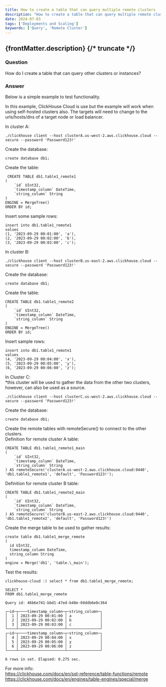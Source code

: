 ```yaml
---
title: How to create a table that can query multiple remote clusters
description: "How to create a table that can query multiple remote clusters"
date: 2024-07-03
tags: ['Deployments and Scaling']
keywords: ['Query', 'Remote Cluster']
---
```


{frontMatter.description}
{/* truncate */}
---

### Question
How do I create a table that can query other clusters or instances?

### Answer
Below is a simple example to test functionality.  

In this example, ClickHouse Cloud is use but the example will work when using self-hosted clusters also. 
The targets will need to change to the urls/hosts/dns of a target node or load balancer.

In cluster A:
```
./clickhouse client --host clusterA.us-west-2.aws.clickhouse.cloud --secure --password 'Password123!'
```

Create the database:
```
create database db1;
```

Create the table:
```
 CREATE TABLE db1.table1_remote1
(
    `id` UInt32,
    `timestamp_column` DateTime,
    `string_column` String
)
ENGINE = MergeTree()
ORDER BY id;
```

Insert some sample rows:
```
insert into db1.table1_remote1
values
(1, '2023-09-29 00:01:00', 'a'),
(2, '2023-09-29 00:02:00', 'b'),
(3, '2023-09-29 00:03:00', 'c');
```

In cluster B:
```
./clickhouse client --host clusterB.us-east-2.aws.clickhouse.cloud --secure --password 'Password123!'
```

Create the database:
```
create database db1;
```

Create the table:
```
CREATE TABLE db1.table1_remote2
(
    `id` UInt32,
    `timestamp_column` DateTime,
    `string_column` String
)
ENGINE = MergeTree()
ORDER BY id;
```

Insert sample rows:
```
insert into db1.table1_remote1
values
(4, '2023-09-29 00:04:00', 'x'),
(5, '2023-09-29 00:05:00', 'y'),
(6, '2023-09-29 00:06:00', 'z');
```

In Cluster C:  
*this cluster will be used to gather the data from the other two clusters, however, can also be used as a source.
```
./clickhouse client --host clusterC.us-west-2.aws.clickhouse.cloud --secure --password 'Password123!'
```

Create the database:
```
create database db1;
```

Create the remote tables with remoteSecure() to connect to the other clusters.  
Definition for remote cluster A table:
```
CREATE TABLE db1.table1_remote1_main
(
    `id` UInt32,
    `timestamp_column` DateTime,
    `string_column` String
) AS remoteSecure('clusterA.us-west-2.aws.clickhouse.cloud:9440', 'db1.table1_remote1', 'default', 'Password123!');
```

Definition for remote cluster B table:
```
CREATE TABLE db1.table1_remote2_main
(
    `id` UInt32,
    `timestamp_column` DateTime,
    `string_column` String
) AS remoteSecure('clusterB.us-east-2.aws.clickhouse.cloud:9440', 'db1.table1_remote2', 'default', 'Password123!')
```

Create the merge table to be used to gather results:
```
create table db1.table1_merge_remote
(
  id UInt32,
  timestamp_column DateTime,
  string_column String
)
engine = Merge('db1', 'table.\_main');
```

Test the results:
```
clickhouse-cloud :) select * from db1.table1_merge_remote;

SELECT *
FROM db1.table1_merge_remote

Query id: 46b6e741-bbd1-47ed-b40e-69ddb6e0c364

┌─id─┬────timestamp_column─┬─string_column─┐
│  1 │ 2023-09-29 00:01:00 │ a             │
│  2 │ 2023-09-29 00:02:00 │ b             │
│  3 │ 2023-09-29 00:03:00 │ c             │
└────┴─────────────────────┴───────────────┘
┌─id─┬────timestamp_column─┬─string_column─┐
│  4 │ 2023-09-29 00:04:00 │ x             │
│  5 │ 2023-09-29 00:05:00 │ y             │
│  6 │ 2023-09-29 00:06:00 │ z             │
└────┴─────────────────────┴───────────────┘

6 rows in set. Elapsed: 0.275 sec. 
```

For more info:  
https://clickhouse.com/docs/en/sql-reference/table-functions/remote  
https://clickhouse.com/docs/en/engines/table-engines/special/merge  